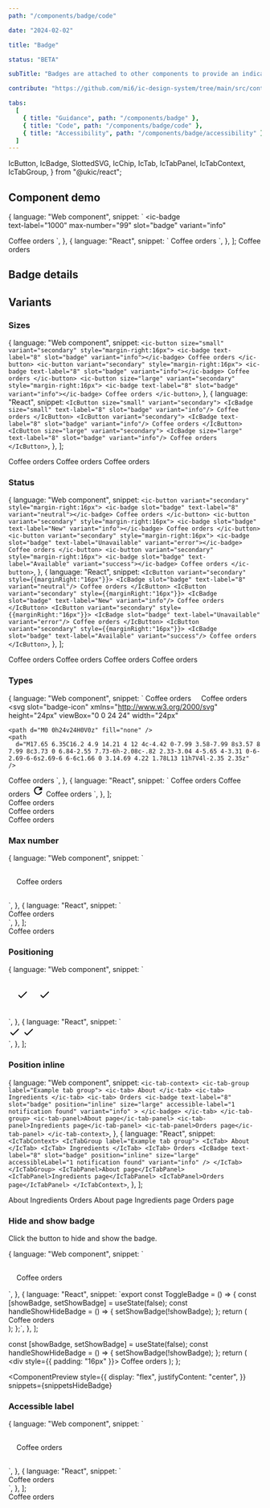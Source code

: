 ```yaml
---
path: "/components/badge/code"

date: "2024-02-02"

title: "Badge"

status: "BETA"

subTitle: "Badges are attached to other components to provide an indication that something new is available, or that something has changed."

contribute: "https://github.com/mi6/ic-design-system/tree/main/src/content/structured/components/badge"

tabs:
  [
    { title: "Guidance", path: "/components/badge" },
    { title: "Code", path: "/components/badge/code" },
    { title: "Accessibility", path: "/components/badge/accessibility" },
  ]
---
```


  IcButton,
  IcBadge,
  SlottedSVG,
  IcChip,
  IcTab,
  IcTabPanel,
  IcTabContext,
  IcTabGroup,
} from "@ukic/react";

## Component demo

  {
    language: "Web component",
    snippet: `<ic-button variant="secondary" style="margin-right:16px">
  <ic-badge       
    text-label="1000"
    max-number="99"
    slot="badge"
    variant="info"
  >
  </ic-badge>
  Coffee orders
</ic-button>`,
  },
  {
    language: "React",
    snippet: `<IcButton variant="secondary" style={{marginRight:"16px"}}>
  <IcBadge
    text-label="1000"
    max-number="99"
    slot="badge"
    variant="info"
  />
  Coffee orders
</IcButton>`,
  },
];

<ComponentPreview snippets={snippetsDefault}>
  <IcButton variant="secondary" style={{ marginRight: "16px" }}>
    <IcBadge text-label="1000" max-number="99" slot="badge" variant="info" />
    Coffee orders
  </IcButton>
</ComponentPreview>

## Badge details

<ComponentDetails component="ic-badge" />

## Variants

### Sizes

  {
    language: "Web component",
    snippet: `<ic-button size="small" variant="secondary" style="margin-right:16px">
  <ic-badge text-label="8" slot="badge" variant="info"></ic-badge>
  Coffee orders
</ic-button>
<ic-button variant="secondary" style="margin-right:16px">
  <ic-badge text-label="8" slot="badge" variant="info"></ic-badge>
  Coffee orders
</ic-button>
<ic-button size="large" variant="secondary" style="margin-right:16px">
  <ic-badge text-label="8" slot="badge" variant="info"></ic-badge>
  Coffee orders
</ic-button>`,
  },
  {
    language: "React",
    snippet: `<IcButton size="small" variant="secondary">
  <IcBadge size="small" text-label="8" slot="badge" variant="info"/>
  Coffee orders
</IcButton>
<IcButton variant="secondary">
  <IcBadge text-label="8" slot="badge" variant="info"/>
  Coffee orders
</IcButton>
<IcButton size="large" variant="secondary">
  <IcBadge size="large" text-label="8" slot="badge" variant="info"/>
  Coffee orders
</IcButton>`,
  },
];

<ComponentPreview snippets={snippetsSizes}>
  <IcButton size="small" variant="secondary" style={{ marginRight: "16px" }}>
    <IcBadge text-label="8" slot="badge" variant="info" size="small" />
    Coffee orders
  </IcButton>
  <IcButton variant="secondary" style={{ marginRight: "16px" }}>
    <IcBadge text-label="8" slot="badge" variant="info" size="default" />
    Coffee orders
  </IcButton>
  <IcButton size="large" variant="secondary">
    <IcBadge text-label="8" slot="badge" variant="info" size="large" />
    Coffee orders
  </IcButton>
</ComponentPreview>

### Status

  {
    language: "Web component",
    snippet: `<ic-button variant="secondary" style="margin-right:16px">
  <ic-badge slot="badge" text-label="8" variant="neutral"></ic-badge>
  Coffee orders
</ic-button>
<ic-button variant="secondary" style="margin-right:16px">
  <ic-badge slot="badge" text-label="New" variant="info"></ic-badge>
  Coffee orders
</ic-button>
<ic-button variant="secondary" style="margin-right:16px">
  <ic-badge slot="badge" text-label="Unavailable" variant="error"></ic-badge>
  Coffee orders
</ic-button>
<ic-button variant="secondary" style="margin-right:16px">
  <ic-badge slot="badge" text-label="Available" variant="success"></ic-badge>
  Coffee orders
</ic-button>`,
  },
  {
    language: "React",
    snippet: `<IcButton variant="secondary" style={{marginRight:"16px"}}>
  <IcBadge slot="badge" text-label="8" variant="neutral"/>
  Coffee orders
</IcButton>
<IcButton variant="secondary" style={{marginRight:"16px"}}>
  <IcBadge slot="badge" text-label="New" variant="info"/>
  Coffee orders
</IcButton>
<IcButton variant="secondary" style={{marginRight:"16px"}}>
  <IcBadge slot="badge" text-label="Unavailable" variant="error"/>
  Coffee orders
</IcButton>
<IcButton variant="secondary" style={{marginRight:"16px"}}>
  <IcBadge slot="badge" text-label="Available" variant="success"/>
  Coffee orders
</IcButton>`,
  },
];

<ComponentPreview snippets={snippetsStatus}>
  <IcButton variant="secondary" style={{ marginRight: "16px" }}>
    <IcBadge slot="badge" text-label="8" variant="neutral" />
    Coffee orders
  </IcButton>
  <IcButton variant="secondary" style={{ marginRight: "16px" }}>
    <IcBadge slot="badge" text-label="New" variant="info" />
    Coffee orders
  </IcButton>
  <IcButton variant="secondary" style={{ marginRight: "16px" }}>
    <IcBadge slot="badge" text-label="Unavailable" variant="error" />
    Coffee orders
  </IcButton>
  <IcButton variant="secondary" style={{ marginRight: "16px" }}>
    <IcBadge slot="badge" text-label="Available" variant="success" />
    Coffee orders
  </IcButton>
</ComponentPreview>

### Types

  {
    language: "Web component",
    snippet: `<ic-button variant="secondary" style="margin-right:16px">
  <ic-badge slot="badge" type="text" text-label="8" variant="info"></ic-badge>
  Coffee orders
</ic-button>
<ic-button variant="secondary" style="margin-right:16px">
  <ic-badge slot="badge" type="dot" variant="info"></ic-badge>
  Coffee orders
</ic-button>
<ic-button variant="secondary" style="margin-right:16px">
<ic-badge type="icon" slot="badge" variant="info">
  <svg
    slot="badge-icon"
    xmlns="http://www.w3.org/2000/svg"
    height="24px"
    viewBox="0 0 24 24"
    width="24px"
  >
    <path d="M0 0h24v24H0V0z" fill="none" />
    <path
      d="M17.65 6.35C16.2 4.9 14.21 4 12 4c-4.42 0-7.99 3.58-7.99 8s3.57 8 7.99 8c3.73 0 6.84-2.55 7.73-6h-2.08c-.82 2.33-3.04 4-5.65 4-3.31 0-6-2.69-6-6s2.69-6 6-6c1.66 0 3.14.69 4.22 1.78L13 11h7V4l-2.35 2.35z"
    />
  </svg>
</ic-badge> 
  Coffee orders
</ic-button>`,
  },
  {
    language: "React",
    snippet: `<IcButton variant="secondary" style={{marginRight:"16px"}}>
  <IcBadge slot="badge" type="text" text-label="8" variant="info"/>
  Coffee orders
</IcButton>
<IcButton variant="secondary" style={{marginRight:"16px"}}>
  <IcBadge slot="badge" type="dot" variant="info"/>
  Coffee orders
</IcButton>
<IcButton variant="secondary" style={{marginRight:"16px"}}>
  <IcBadge type="icon" slot="badge" variant="info">
    <svg
      slot="badge-icon"
      xmlns="http://www.w3.org/2000/svg"
      height="24px"
      viewBox="0 0 24 24"
      width="24px"
    >
      <path d="M0 0h24v24H0V0z" fill="none" />
      <path
        d="M17.65 6.35C16.2 4.9 14.21 4 12 4c-4.42 0-7.99 3.58-7.99 8s3.57 8 7.99 8c3.73 0 6.84-2.55 7.73-6h-2.08c-.82 2.33-3.04 4-5.65 4-3.31 0-6-2.69-6-6s2.69-6 6-6c1.66 0 3.14.69 4.22 1.78L13 11h7V4l-2.35 2.35z"
      />
    </svg>
  </IcBadge>
  Coffee orders
</IcButton>`,
  },
];

<ComponentPreview snippets={snippetsInformation}>
  <div style={{ padding: "16px" }}>
    <IcButton variant="secondary" style={{ marginRight: "16px" }}>
      <IcBadge text-label="8" slot="badge" type="text" variant="info" />
      Coffee orders
    </IcButton>
  </div>
  <div style={{ padding: "16px" }}>
    <IcButton variant="secondary" style={{ marginRight: "16px" }}>
      <IcBadge type="dot" slot="badge" variant="info" />
      Coffee orders
    </IcButton>
  </div>
  <div style={{ padding: "16px" }}>
    <IcButton variant="secondary" style={{ marginRight: "16px" }}>
      <IcBadge type="icon" slot="badge" variant="info">
        <SlottedSVG
          width="24px"
          height="24px"
          slot="badge-icon"
          viewBox="0 0 24 24"
        >
          <path d="M0 0h24v24H0V0z" fill="none" />
          <path d="M17.65 6.35C16.2 4.9 14.21 4 12 4c-4.42 0-7.99 3.58-7.99 8s3.57 8 7.99 8c3.73 0 6.84-2.55 7.73-6h-2.08c-.82 2.33-3.04 4-5.65 4-3.31 0-6-2.69-6-6s2.69-6 6-6c1.66 0 3.14.69 4.22 1.78L13 11h7V4l-2.35 2.35z" />
        </SlottedSVG>
      </IcBadge>
      Coffee orders
    </IcButton>
  </div>
</ComponentPreview>

### Max number

  {
    language: "Web component",
    snippet: `<div style="padding:16px;">
  <ic-button variant="secondary" style="margin-right:16px">
    <ic-badge 
      text-label="1000" 
      max-number="99" 
      slot="badge" 
      variant="info"
    >
    </ic-badge>
    Coffee orders
  </ic-button>
</div>`,
  },
  {
    language: "React",
    snippet: `<div style={{padding:"16px"}}>
  <IcButton variant="secondary" style={{marginRight:"16px"}}>
    <IcBadge
      text-label="1000"
      max-number="99"
      slot="badge"
      variant="info"
    />
    Coffee orders
  </IcButton>
</div>`,
  },
];

<ComponentPreview snippets={snippetsMaxNumber}>
  <div style={{ padding: "16px" }}>
    <IcButton variant="secondary" style={{ marginRight: "16px" }}>
      <IcBadge text-label="1000" max-number="99" slot="badge" variant="info" />
      Coffee orders
    </IcButton>
  </div>
</ComponentPreview>

### Positioning

  {
    language: "Web component",
    snippet: `<div style="padding:16px;">
  <ic-chip label="Americano" style="margin-right:16px;">
    <ic-badge type="icon" slot="badge" position="near" variant="success">
      <svg
        slot="badge-icon"
        xmlns="http://www.w3.org/2000/svg"
        height="24px"
        viewBox="0 0 24 24"
        width="24px"
      >
        <path d="M21,7L9,19L3.5,13.5L4.91,12.09L9,16.17L19.59,5.59L21,7Z"/>
      </svg> 
    </ic-badge>
  </ic-chip>
    <ic-chip label="Americano" style="margin-right:16px;">
    <ic-badge type="icon" slot="badge" position="far" variant="success">
      <svg
        slot="badge-icon"
        xmlns="http://www.w3.org/2000/svg"
        height="24px"
        viewBox="0 0 24 24"
        width="24px"
      >
        <path d="M21,7L9,19L3.5,13.5L4.91,12.09L9,16.17L19.59,5.59L21,7Z"/>
      </svg> 
    </ic-badge>
  </ic-chip>
</div>`,
  },
  {
    language: "React",
    snippet: `<div style={{padding:"16px"}}>
  <IcChip label="Americano" style={{marginRight:"16px"}}>
    <IcBadge type="icon" slot="badge" position="near" variant="success">
      <svg
        slot="badge-icon"
        xmlns="http://www.w3.org/2000/svg"
        height="24px"
        viewBox="0 0 24 24"
        width="24px"
      >
        <path d="M21,7L9,19L3.5,13.5L4.91,12.09L9,16.17L19.59,5.59L21,7Z"/>
      </svg> 
    </IcBadge>
  </IcChip>
    <IcChip label="Americano" style={{marginRight:"16px"}}>
    <IcBadge type="icon" slot="badge" position="far" variant="success">
      <svg
        slot="badge-icon"
        xmlns="http://www.w3.org/2000/svg"
        height="24px"
        viewBox="0 0 24 24"
        width="24px"
      >
        <path d="M21,7L9,19L3.5,13.5L4.91,12.09L9,16.17L19.59,5.59L21,7Z"/>
      </svg>
    </IcBadge> 
  </IcChip>
</div>`,
  },
];

<ComponentPreview snippets={snippetsNear}>
  <div style={{ display: "grid" }}>
    <div style={{ padding: "16px" }}>
      <IcChip label="Americano" style={{ marginRight: "16px" }}>
        <IcBadge type="icon" slot="badge" position="near" variant="success">
          <SlottedSVG
            width="24px"
            height="24px"
            slot="badge-icon"
            viewBox="0 0 24 24"
          >
            <path d="M21,7L9,19L3.5,13.5L4.91,12.09L9,16.17L19.59,5.59L21,7Z" />
          </SlottedSVG>
        </IcBadge>
      </IcChip>
      <IcChip label="Americano" style={{ marginRight: "16px" }}>
        <IcBadge type="icon" slot="badge" position="far" variant="success">
          <SlottedSVG
            width="24px"
            height="24px"
            slot="badge-icon"
            viewBox="0 0 24 24"
          >
            <path d="M21,7L9,19L3.5,13.5L4.91,12.09L9,16.17L19.59,5.59L21,7Z" />
          </SlottedSVG>
        </IcBadge>
      </IcChip>
    </div>
  </div>
</ComponentPreview>

### Position inline

  {
    language: "Web component",
    snippet: `<ic-tab-context>
  <ic-tab-group label="Example tab group">
    <ic-tab> About
    </ic-tab>
    <ic-tab>
    Ingredients
    </ic-tab>
    <ic-tab>
    Orders
      <ic-badge
        text-label="8"
        slot="badge"
        position="inline"
        size="large"
        accessible-label="1 notification found"
        variant="info"
      >
      </ic-badge>
    </ic-tab>
  </ic-tab-group>
  <ic-tab-panel>About page</ic-tab-panel>
  <ic-tab-panel>Ingredients page</ic-tab-panel>
  <ic-tab-panel>Orders page</ic-tab-panel>
</ic-tab-context>`,
  },
  {
    language: "React",
    snippet: `<IcTabContext>
  <IcTabGroup label="Example tab group">
    <IcTab>
    About
    </IcTab>
    <IcTab>
    Ingredients
    </IcTab>
    <IcTab>
    Orders
      <IcBadge
        text-label="8"
        slot="badge"
        position="inline"
        size="large"
        accessibleLabel="1 notification found"
        variant="info"
      />
    </IcTab>
  </IcTabGroup>
  <IcTabPanel>About page</IcTabPanel>
  <IcTabPanel>Ingredients page</IcTabPanel>
  <IcTabPanel>Orders page</IcTabPanel>
</IcTabContext>`,
  },
];

<ComponentPreview snippets={snippetsInline}>
  <IcTabContext>
    <IcTabGroup label="Example tab group">
      <IcTab>About</IcTab>
      <IcTab>Ingredients</IcTab>
      <IcTab>
        Orders
        <IcBadge
          text-label="8"
          slot="badge"
          position="inline"
          size="large"
          accessibleLabel="1 notification found"
          variant="info"
        />
      </IcTab>
    </IcTabGroup>
    <IcTabPanel>About page</IcTabPanel>
    <IcTabPanel>Ingredients page</IcTabPanel>
    <IcTabPanel>Orders page</IcTabPanel>
  </IcTabContext>
</ComponentPreview>

### Hide and show badge

Click the button to hide and show the badge.

  {
    language: "Web component",
    snippet: `<script>
  function showHideBadge() {
    badge = document.querySelector("ic-badge");
    if (badge.classList.contains("show")) {
      badge.visible = false;
    } else {
      badge.visible = true;
    }
  }
</script>
<div style="padding:16px;">
  <ic-button variant="secondary" onclick="showHideBadge()">
    <ic-badge text-label="8" slot="badge"></ic-badge>
    Coffee orders
  </ic-button>
</div> `,
  },
  {
    language: "React",
    snippet: `export const ToggleBadge = () => {
  const [showBadge, setShowBadge] = useState(false);
  const handleShowHideBadge = () => {
    setShowBadge(!showBadge);
  };
  return (
    <div style={{ padding: '16px' }}>
      <IcButton variant="secondary" onClick={handleShowHideBadge}>
        <IcBadge
          variant="info"
          textLabel="8"
          slot="badge"
          visible={showBadge}
        />
        Coffee orders
      </IcButton>
    </div>
  );
};`,
  },
];

  const [showBadge, setShowBadge] = useState(false);
  const handleShowHideBadge = () => {
    setShowBadge(!showBadge);
  };
  return (
    <div style={{ padding: "16px" }}>
      <IcButton variant="secondary" onClick={handleShowHideBadge}>
        <IcBadge
          variant="info"
          textLabel="8"
          slot="badge"
          visible={showBadge}
        />
        Coffee orders
      </IcButton>
    </div>
  );
};

<ComponentPreview
  style={{
    display: "flex",
    justifyContent: "center",
  }}
  snippets={snippetsHideBadge}
>
  <ToggleBadge />
</ComponentPreview>

### Accessible label

  {
    language: "Web component",
    snippet: `<div style="padding:16px;">
  <ic-button variant="secondary" style="margin-right:16px"> 
    <ic-badge
      text-label="8"
      slot="badge"
      size="large"
      variant="info"
      accessible-label="8 coffee orders found"
    >
    </ic-badge>
    Coffee orders
  </ic-button>
</div>`,
  },
  {
    language: "React",
    snippet: `<div style={{padding:"16px"}}>
  <IcButton variant="secondary" style={{marginRight:"16px"}}>
    <IcBadge
      text-label="8"
      slot="badge"
      size="large"
      variant="info"
      accessible-label="8 coffee orders found"
    />
    Coffee orders
  </IcButton>
</div>`,
  },
];

<ComponentPreview snippets={snippetsAccessibleLabel}>
  <div style={{ padding: "16px" }}>
    <IcButton variant="secondary" style={{ marginRight: "16px" }}>
      <IcBadge
        text-label="8"
        slot="badge"
        size="large"
        accessible-label="8 coffee orders found"
        variant="info"
      />
      Coffee orders
    </IcButton>
  </div>
</ComponentPreview>

